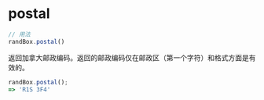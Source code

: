 # postal

```js
// 用法
randBox.postal()
```

返回加拿大邮政编码。返回的邮政编码仅在邮政区（第一个字符）和格式方面是有效的。

```js
randBox.postal();
=> 'R1S 3F4'
```
